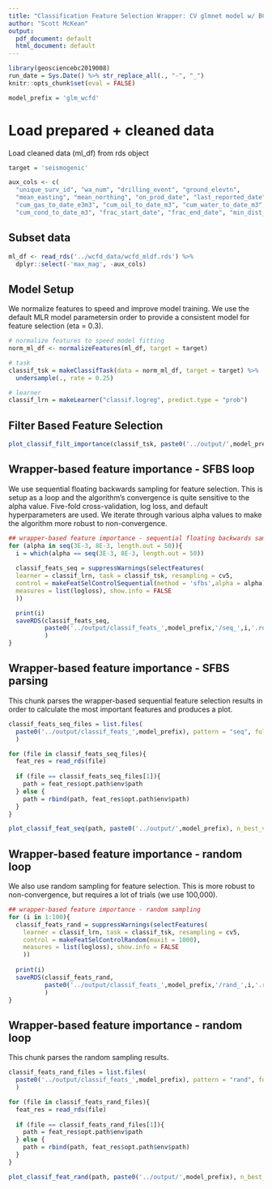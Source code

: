 ```yaml
---
title: "Classification Feature Selection Wrapper: CV glmnet model w/ BCGOC data"
author: "Scott McKean"
output:
  pdf_document: default
  html_document: default
---
```


```r
library(geosciencebc2019008)
run_date = Sys.Date() %>% str_replace_all(., "-", "_")
knitr::opts_chunk$set(eval = FALSE)

model_prefix = 'glm_wcfd'
```

# Load prepared + cleaned data

Load cleaned data (ml_df) from rds object

```r
target = 'seismogenic'

aux_cols <- c(
  "unique_surv_id", "wa_num", "drilling_event", "ground_elevtn",
  "mean_easting", "mean_northing", "on_prod_date", "last_reported_date",
  "cum_gas_to_date_e3m3", "cum_oil_to_date_m3", "cum_water_to_date_m3",
  "cum_cond_to_date_m3", "frac_start_date", "frac_end_date", "min_dist_well", "calc_completed_length_m")
```

## Subset data

```r
ml_df <- read_rds('../wcfd_data/wcfd_mldf.rds') %>%
  dplyr::select(-'max_mag', -aux_cols)
```

## Model Setup 

We normalize features to speed and improve model training. We use the 
default MLR model parametersin order to provide a consistent
model for feature selection (eta = 0.3). 

```r
# normalize features to speed model fitting
norm_ml_df <- normalizeFeatures(ml_df, target = target)

# task
classif_tsk = makeClassifTask(data = norm_ml_df, target = target) %>%
  undersample(., rate = 0.25)

# learner
classif_lrn = makeLearner("classif.logreg", predict.type = "prob")
```

## Filter Based Feature Selection
```r
plot_classif_filt_importance(classif_tsk, paste0('../output/',model_prefix,"_"))
```
## Wrapper-based feature importance - SFBS loop

We use sequential floating backwards sampling for feature selection. This is
setup as a loop and the algorithm's convergence is quite sensitive to the 
alpha value. Five-fold cross-validation, log loss, and default hyperparameters
are used. We iterate through various alpha values to make the algorithm
more robust to non-convergence.

```r
## wrapper-based feature importance - sequential floating backwards sampling
for (alpha in seq(3E-3, 8E-3, length.out = 50)){
  i = which(alpha == seq(3E-3, 8E-3, length.out = 50))
  
  classif_feats_seq = suppressWarnings(selectFeatures(
  learner = classif_lrn, task = classif_tsk, resampling = cv5,
  control = makeFeatSelControlSequential(method = 'sfbs',alpha = alpha), 
  measures = list(logloss), show.info = FALSE
  ))

  print(i)
  saveRDS(classif_feats_seq,
          paste0('../output/classif_feats_',model_prefix,'/seq_',i,'.rds')
          )
}
```

## Wrapper-based feature importance - SFBS parsing

This chunk parses the wrapper-based sequential feature selection results
in order to calculate the most important features and produces a plot.

```r
classif_feats_seq_files = list.files(
  paste0('../output/classif_feats_',model_prefix), pattern = "seq", full.names = TRUE
  )

for (file in classif_feats_seq_files){
  feat_res = read_rds(file)
  
  if (file == classif_feats_seq_files[1]){
    path = feat_res$opt.path$env$path
  } else {
    path = rbind(path, feat_res$opt.path$env$path)
  }
}

plot_classif_feat_seq(path, paste0('../output/',model_prefix), n_best_val = 1000)
```

## Wrapper-based feature importance - random loop

We also use random sampling for feature selection. This is more robust to 
non-convergence, but requires a lot of trials (we use 100,000).

```r
## wrapper-based feature importance - random sampling
for (i in 1:100){
  classif_feats_rand = suppressWarnings(selectFeatures(
    learner = classif_lrn, task = classif_tsk, resampling = cv5,
    control = makeFeatSelControlRandom(maxit = 1000), 
    measures = list(logloss), show.info = FALSE
    ))
  
  print(i)
  saveRDS(classif_feats_rand,
          paste0('../output/classif_feats_',model_prefix,'/rand_',i,'.rds')
          )
}
```

## Wrapper-based feature importance - random loop

This chunk parses the random sampling results.

```r
classif_feats_rand_files = list.files(
  paste0('../output/classif_feats_',model_prefix), pattern = "rand", full.names = TRUE
  )

for (file in classif_feats_rand_files){
  feat_res = read_rds(file)
  
  if (file == classif_feats_rand_files[1]){
    path = feat_res$opt.path$env$path
  } else {
    path = rbind(path, feat_res$opt.path$env$path)
  }
}

plot_classif_feat_rand(path, paste0('../output/',model_prefix), n_best_val = 1000)
```